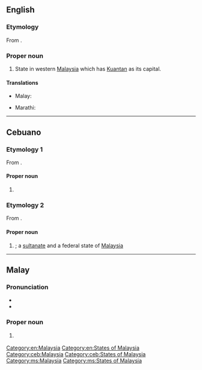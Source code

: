 ==English==
{{wikipedia}}

===Etymology===
From {{etyl|ms|en}} {{m|ms|Pahang}}.

===Proper noun===
{{en-proper noun}}

# State in western [[Malaysia]] which has [[Kuantan]] as its capital.

====Translations====
{{trans-top|state in Malaysia}}
* Malay: {{t|ms|Pahang}}
{{trans-mid}}
* Marathi: {{t|mr|पाहांग|tr=pāhāṃga|sc=Deva}}
{{trans-bottom}}

[[Category:en:Malaysia]]
[[Category:en:States of Malaysia]]

----

==Cebuano==

===Etymology 1===
From {{m|ceb|pahang}}.

====Proper noun====
{{head|ceb|proper noun}}

# {{surname|A=a|from=Cebuano|dot=|lang=ceb}}

===Etymology 2===
From {{der|ceb|ms|Pahang}}.

====Proper noun====
{{head|ceb|proper noun}}

# {{l|en|Pahang}}; a [[sultanate]] and a federal state of [[Malaysia]]

[[Category:ceb:Malaysia]]
[[Category:ceb:States of Malaysia]]

----

==Malay==
{{wikipedia|lang=ms}}

===Pronunciation===
* {{IPA|/pahaŋ/|lang=ms}}
* {{rhymes|ahaŋ|haŋ|aŋ|lang=ms}}

===Proper noun===
{{head|ms|proper noun}}

# {{l|en|Pahang}} {{qualifier|state in Malaysia}}

[[Category:ms:Malaysia]]
[[Category:ms:States of Malaysia]]